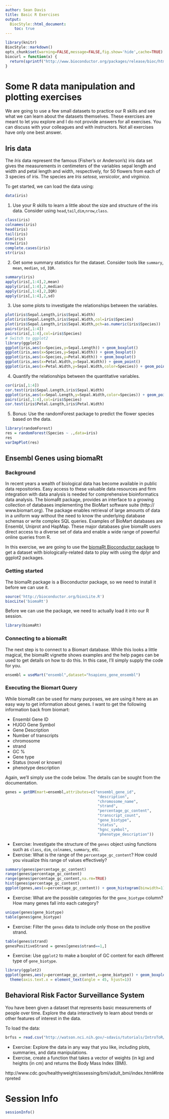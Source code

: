 ```yaml
---
author: Sean Davis
title: Basic R Exercises
output:
  BiocStyle::html_document:
    toc: true
---
```

<!--
%% \VignetteEngine{knitr::rmarkdown}
%\VignetteIndexEntry{02 Basic Exercises}
-->

```r
library(knitr)
BiocStyle::markdown()
opts_chunk$set(warning=FALSE,message=FALSE,fig.show='hide',cache=TRUE)
biocurl = function(x) {
  return(sprintf("http://www.bioconductor.org/packages/release/bioc/html/%s.html",x))
}
```

# Some R data manipulation and plotting exercises

We are going to use a few small datasets to practice our R skills and see what we can learn about the datasets themselves.  These exercises are meant to let you explore and I do not provide answers for all exercises.  You can discuss with your colleagues and with instructors.  Not all exercises have only one best answer.

## Iris data

The _Iris_ data represent the famous (Fisher's or Anderson's) iris data set gives the
measurements in centimeters of the variables sepal length and
width and petal length and width, respectively, for 50 flowers
from each of 3 species of iris.  The species are _Iris setosa_,
_versicolor_, and _virginica_.

To get started, we can load the data using:

```r
data(iris)
```

1. Use your R skills to learn a little about the size and structure of the iris data.  Consider using `head`,`tail`,`dim`,`nrow`,`class`.

```r
class(iris)
colnames(iris)
head(iris)
tail(iris)
dim(iris)
nrow(iris)
complete.cases(iris)
str(iris)
```

2. Get some summary statistics for the dataset.  Consider tools like `summary`, `mean`, `median`, `sd`, `IQR`. 

```r
summary(iris)
apply(iris[,1:4],2,mean)
apply(iris[,1:4],2,median)
apply(iris[,1:4],2,IQR)
apply(iris[,1:4],2,sd)
```

3. Use some plots to investigate the relationships between the variables.

```r
plot(iris$Sepal.Length,iris$Sepal.Width)
plot(iris$Sepal.Length,iris$Sepal.Width,col=iris$Species)
plot(iris$Sepal.Length,iris$Sepal.Width,pch=as.numeric(iris$Species))
pairs(iris[,1:4])
pairs(iris[,1:4],col=iris$Species)
# Switch to ggplot2
library(ggplot2)
ggplot(iris,aes(x=Species,y=Sepal.Length)) + geom_boxplot()
ggplot(iris,aes(x=Species,y=Sepal.Width)) + geom_boxplot()
ggplot(iris,aes(x=Species,y=Petal.Width)) + geom_boxplot()
ggplot(iris,aes(x=Petal.Width,y=Sepal.Width)) + geom_point()
ggplot(iris,aes(x=Petal.Width,y=Sepal.Width,color=Species)) + geom_point()
```

4. Quantify the relationships between the quantitative variables.

```r
cor(iris[,1:4])
cor.test(iris$Sepal.Length,iris$Sepal.Width)
ggplot(iris,aes(x=Sepal.Length,y=Sepal.Width,color=Species)) + geom_point()
pairs(iris[,1:4],col=iris$Species)
cor.test(iris$Petal.Length,iris$Petal.Width)
```

5. Bonus: Use the randomForest package to predict the flower species based on the data.

```r
library(randomForest)
res = randomForest(Species ~ .,data=iris)
res
varImpPlot(res)
```

 
## Ensembl Genes using biomaRt

### Background

In recent years a wealth of biological data has become available in public
data repositories. Easy access to these valuable data resources and firm
integration with data analysis is needed for comprehensive bioinformatics
data analysis. The biomaRt package, provides an interface to a growing
collection of databases implementing the BioMart software suite (http://
www.biomart.org). The package enables retrieval of large amounts of data
in a uniform way without the need to know the underlying database schemas
or write complex SQL queries. Examples of BioMart databases are Ensembl,
Uniprot and HapMap. These major databases give biomaRt users direct
access to a diverse set of data and enable a wide range of powerful online
queries from R.

In this exercise, we are going to use the [biomaRt Bioconductor package](`biocurl('biomaRt')`) to get a 
dataset with biologically-related data to play with using the dplyr and ggplot2 
packages.

### Getting started

The biomaRt package is a Bioconductor package, so we need to install it before we can use it.

```r
source('http://bioconductor.org/biocLite.R')
biocLite('biomaRt')
```

Before we can use the package, we need to actually load it into our R session.

```r
library(biomaRt)
```

### Connecting to a biomaRt

The next step is to connect to a Biomart database.  While this looks a little magical, the biomaRt vignette shows examples and the help pages can be used to get details on how to do this.  In this case, I'll simply supply the code for you.

```r
ensembl = useMart("ensembl",dataset="hsapiens_gene_ensembl")
```

### Executing the Biomart Query

While biomaRt can be used for many purposes, we are using it here as an easy way to get information about genes. I want to get the following information back from biomart:

- Ensembl Gene ID
- HUGO Gene Symbol
- Gene Description
- Number of transcripts
- chromosome
- strand
- GC %
- Gene type
- Status (novel or known)
- phenotype description

Again, we'll simply use the code below.  The details can be sought from the documentation.

```r
genes = getBM(mart=ensembl,attributes=c("ensembl_gene_id",
                                         "description",
                                         "chromosome_name",
                                         "strand",
                                         "percentage_gc_content",
                                         "transcript_count",
                                         "gene_biotype",
                                         "status",
                                         "hgnc_symbol",
                                         "phenotype_description"))
```

- Exercise: Investigate the structure of the `genes` object using functions such as `class`, `dim`, `colnames`, `summary`, etc.
- Exercise: What is the range of the `percentage_gc_content`? How could you visualize this range of values effectively?
```r
summary(genes$percentage_gc_content)
range(genes$percentage_gc_content)
range(genes$percentage_gc_content,na.rm=TRUE)
hist(genes$percentage_gc_content)
ggplot(genes,aes(x=percentage_gc_content)) + geom_histogram(binwidth=1)
```
- Exercise: What are the possible categories for the `gene_biotype` column?  How many genes fall into each category?
```r
unique(genes$gene_biotype)
table(genes$gene_biotype)
```
- Exercise: Filter the `genes` data to include only those on the positive strand.
```r
table(genes$strand)
genesPositiveStrand = genes[genes$strand==1,]
```
- Exercise: Use `ggplot2` to make a boxplot of GC content for each different type of `gene_biotype`.
```r
library(ggplot2)
ggplot(genes,aes(y=percentage_gc_content,x=gene_biotype)) + geom_boxplot() + 
  theme(axis.text.x = element_text(angle = 45, hjust=1))
```

## Behavioral Risk Factor Surveillance System

You have been given a dataset that represents basic measurements of people over time.  Explore the data interactively to learn about trends or other features of interest in the data.  

To load the data:

```r
brfss = read.csv("http://watson.nci.nih.gov/~sdavis/tutorials/IntroToR/BRFSS-subset.csv")
```

- Exercise: Explore the data in any way that you like, including plots, summaries, and data manipulations.  
- Exercise, create a function that takes a vector of weights (in kg) and heights (in cm) and returns the Body Mass Index (BMI). 

http://www.cdc.gov/healthyweight/assessing/bmi/adult_bmi/index.html#Interpreted


# Session Info
```r
sessionInfo()
```



